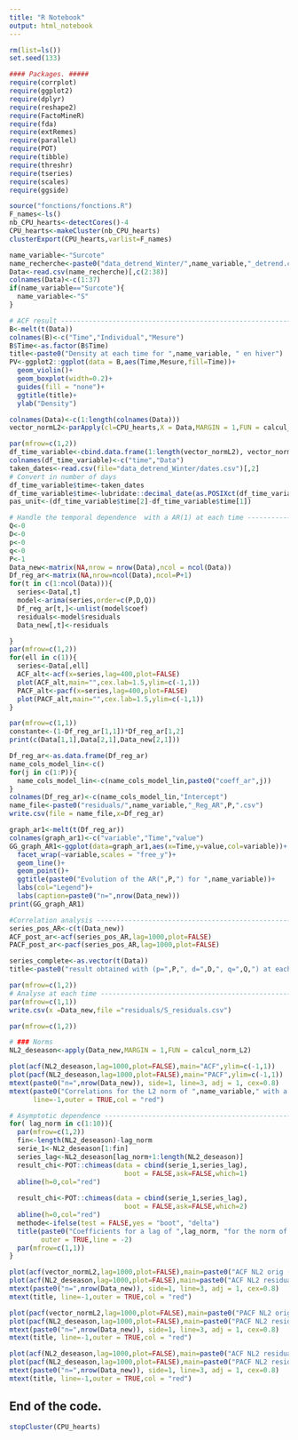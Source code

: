 ```yaml
---
title: "R Notebook"
output: html_notebook
---
```



```r
rm(list=ls())
set.seed(133)

#### Packages. #####
require(corrplot)
require(ggplot2)
require(dplyr)
require(reshape2)
require(FactoMineR)
require(fda)
require(extRemes)
require(parallel)
require(POT)
require(tibble)
require(threshr)
require(tseries)
require(scales)
require(ggside)
```

```r
source("fonctions/fonctions.R")
F_names<-ls()
nb_CPU_hearts<-detectCores()-4
CPU_hearts<-makeCluster(nb_CPU_hearts)
clusterExport(CPU_hearts,varlist=F_names)
```


```r
name_variable<-"Surcote"
name_recherche<-paste0("data_detrend_Winter/",name_variable,"_detrend.csv")
Data<-read.csv(name_recherche)[,c(2:38)]
colnames(Data)<-c(1:37)
if(name_variable=="Surcote"){
  name_variable<-"S"
}
```

```r
# ACF result ------------------------------------------------------------
B<-melt(t(Data))
colnames(B)<-c("Time","Individual","Mesure")
B$Time<-as.factor(B$Time)
title<-paste0("Density at each time for ",name_variable, " en hiver")
PV<-ggplot2::ggplot(data = B,aes(Time,Mesure,fill=Time))+
  geom_violin()+
  geom_boxplot(width=0.2)+
  guides(fill = "none")+
  ggtitle(title)+
  ylab("Density")

colnames(Data)<-c(1:length(colnames(Data)))
vector_normL2<-parApply(cl=CPU_hearts,X = Data,MARGIN = 1,FUN = calcul_norm_L2)

par(mfrow=c(1,2))
df_time_variable<-cbind.data.frame(1:length(vector_normL2), vector_normL2)
colnames(df_time_variable)<-c("time","Data")
taken_dates<-read.csv(file="data_detrend_Winter/dates.csv")[,2]
# Convert in number of days
df_time_variable$time<-taken_dates
df_time_variable$time<-lubridate::decimal_date(as.POSIXct(df_time_variable$time, format="%d/%m/%Y"))
pas_unit<-(df_time_variable$time[2]-df_time_variable$time[1])

```

```r
# Handle the temporal dependence  with a AR(1) at each time --------------------------------------
Q<-0
D<-0
p<-0
q<-0
P<-1
Data_new<-matrix(NA,nrow = nrow(Data),ncol = ncol(Data))
Df_reg_ar<-matrix(NA,nrow=ncol(Data),ncol=P+1)
for(t in c(1:ncol(Data))){
  series<-Data[,t]
  model<-arima(series,order=c(P,D,Q))
  Df_reg_ar[t,]<-unlist(model$coef)
  residuals<-model$residuals
  Data_new[,t]<-residuals

}
par(mfrow=c(1,2))
for(ell in c(1)){
  series<-Data[,ell]
  ACF_alt<-acf(x=series,lag=400,plot=FALSE)
  plot(ACF_alt,main="",cex.lab=1.5,ylim=c(-1,1))
  PACF_alt<-pacf(x=series,lag=400,plot=FALSE)
  plot(PACF_alt,main="",cex.lab=1.5,ylim=c(-1,1))
}
```


```r
par(mfrow=c(1,1))
constante<-(1-Df_reg_ar[1,1])*Df_reg_ar[1,2]
print(c(Data[1,1],Data[2,1],Data_new[2,1]))

Df_reg_ar<-as.data.frame(Df_reg_ar)
name_cols_model_lin<-c()
for(j in c(1:P)){
  name_cols_model_lin<-c(name_cols_model_lin,paste0("coeff_ar",j))
}
colnames(Df_reg_ar)<-c(name_cols_model_lin,"Intercept")
name_file<-paste0("residuals/",name_variable,"_Reg_AR",P,".csv")
write.csv(file = name_file,x=Df_reg_ar)
```

```r
graph_ar1<-melt(t(Df_reg_ar))
colnames(graph_ar1)<-c("variable","Time","value")
GG_graph_AR1<-ggplot(data=graph_ar1,aes(x=Time,y=value,col=variable))+
  facet_wrap(~variable,scales = "free_y")+
  geom_line()+
  geom_point()+
  ggtitle(paste0("Evolution of the AR(",P,") for ",name_variable))+
  labs(col="Legend")+
  labs(caption=paste0("n=",nrow(Data_new)))
print(GG_graph_AR1)
```

```r
#Correlation analysis -----------------------------------------------------
series_pos_AR<-c(t(Data_new))
ACF_post_ar<-acf(series_pos_AR,lag=1000,plot=FALSE)
PACF_post_ar<-pacf(series_pos_AR,lag=1000,plot=FALSE)

series_complete<-as.vector(t(Data))
title<-paste0("result obtained with (p=",P,", d=",D,", q=",Q,") at each Time")

par(mfrow=c(1,2))
# Analyse at each time ---------------------------------------------------
par(mfrow=c(1,1))
write.csv(x =Data_new,file ="residuals/S_residuals.csv")
```

```r
par(mfrow=c(1,2))

# ### Norms
NL2_deseason<-apply(Data_new,MARGIN = 1,FUN = calcul_norm_L2)

plot(acf(NL2_deseason,lag=1000,plot=FALSE),main="ACF",ylim=c(-1,1))
plot(pacf(NL2_deseason,lag=1000,plot=FALSE),main="PACF",ylim=c(-1,1))
mtext(paste0("n=",nrow(Data_new)), side=1, line=3, adj = 1, cex=0.8)
mtext(paste0("Correlations for the L2 norm of ",name_variable," with a AR(",P,")"), 
      line=-1,outer = TRUE,col = "red")
```


```r
# Asymptotic dependence -------------------------------------------------
for( lag_norm in c(1:10)){
  par(mfrow=c(1,2))
  fin<-length(NL2_deseason)-lag_norm
  serie_1<-NL2_deseason[1:fin]
  series_lag<-NL2_deseason[lag_norm+1:length(NL2_deseason)]
  result_chi<-POT::chimeas(data = cbind(serie_1,series_lag),
                             boot = FALSE,ask=FALSE,which=1)
  abline(h=0,col="red")
  
  result_chi<-POT::chimeas(data = cbind(serie_1,series_lag),
                             boot = FALSE,ask=FALSE,which=2)
  abline(h=0,col="red")
  methode<-ifelse(test = FALSE,yes = "boot", "delta")
  title(paste0("Coefficients for a lag of ",lag_norm, "for the norm of ", name_variable),
        outer = TRUE,line = -2)
  par(mfrow=c(1,1))
}

```

```r
plot(acf(vector_normL2,lag=1000,plot=FALSE),main=paste0("ACF NL2 orig (",name_variable,")"),ylim=c(-1,1))
plot(acf(NL2_deseason,lag=1000,plot=FALSE),main=paste0("ACF NL2 residuals of (",name_variable,")"),ylim=c(-1,1))
mtext(paste0("n=",nrow(Data_new)), side=1, line=3, adj = 1, cex=0.8)
mtext(title, line=-1,outer = TRUE,col = "red")
```


```r
plot(pacf(vector_normL2,lag=1000,plot=FALSE),main=paste0("PACF NL2 orig (",name_variable,")"),ylim=c(-1,1))
plot(pacf(NL2_deseason,lag=1000,plot=FALSE),main=paste0("PACF NL2 residuals of (",name_variable,")"),ylim=c(-1,1))
mtext(paste0("n=",nrow(Data_new)), side=1, line=3, adj = 1, cex=0.8)
mtext(title, line=-1,outer = TRUE,col = "red")

```

```r
plot(acf(NL2_deseason,lag=1000,plot=FALSE),main=paste0("ACF NL2 residuals of (",name_variable,")"))
plot(pacf(NL2_deseason,lag=1000,plot=FALSE),main=paste0("PACF NL2 residuals of (",name_variable,")"))
mtext(paste0("n=",nrow(Data_new)), side=1, line=3, adj = 1, cex=0.8)
mtext(title, line=-1,outer = TRUE,col = "red")
```

## End of the code.
```r
stopCluster(CPU_hearts)
```

